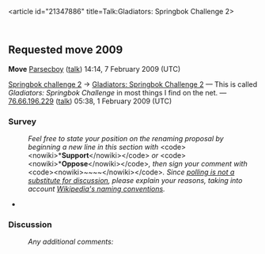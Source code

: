 <article id="21347886" title=Talk:Gladiators: Springbok Challenge 2>
	<talkpage id="21347886" title="Talk:Gladiators: Springbok Challenge 2">
{{Talk header}}
{{WikiProjectBannerShell|1=
{{WPSPORTS}}
{{WPTV}}
{{WPUK}}
{{WikiProject South Africa |class=Stub |importance=Mid |attention= |needs-infobox= }}

}}

==Requested move 2009==
{{polltop}} '''Move''' [[User:Parsecboy|Parsecboy]] ([[User talk:Parsecboy|talk]]) 14:14, 7 February 2009 (UTC)

[[Springbok challenge 2]] → [[Gladiators: Springbok Challenge 2]] — This is called ''Gladiators: Springbok Challenge'' in most things I find on the net. — [[Special:Contributions/76.66.196.229|76.66.196.229]] ([[User talk:76.66.196.229|talk]]) 05:38, 1 February 2009 (UTC)

===Survey===
:''Feel free to state your position on the renaming proposal by beginning a new line in this section with'' &lt;code&gt;&lt;nowiki&gt;*'''Support'''&lt;/nowiki&gt;&lt;/code&gt; ''or'' &lt;code&gt;&lt;nowiki&gt;*'''Oppose'''&lt;/nowiki&gt;&lt;/code&gt;'', then sign your comment with'' &lt;code&gt;&lt;nowiki&gt;~~~~&lt;/nowiki&gt;&lt;/code&gt;''. Since [[Wikipedia:Polling is not a substitute for discussion|polling is not a substitute for discussion]], please explain your reasons, taking into account [[Wikipedia:Naming conventions|Wikipedia's naming conventions]].''

*

===Discussion===
:''Any additional comments:''

{{pollbottom}}
	</talkpage>
</article>